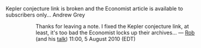 Kepler conjecture link is broken and the Economist article is available to subscribers only...
Andrew Grey

:: Thanks for leaving a note. I fixed the Kepler conjecture link, at least, it's too bad the Economist locks up their archives... — [[User:rsimmons|Rob]] (and his [[User talk:rsimmons|talk]]) 11:00, 5 August 2010 (EDT)